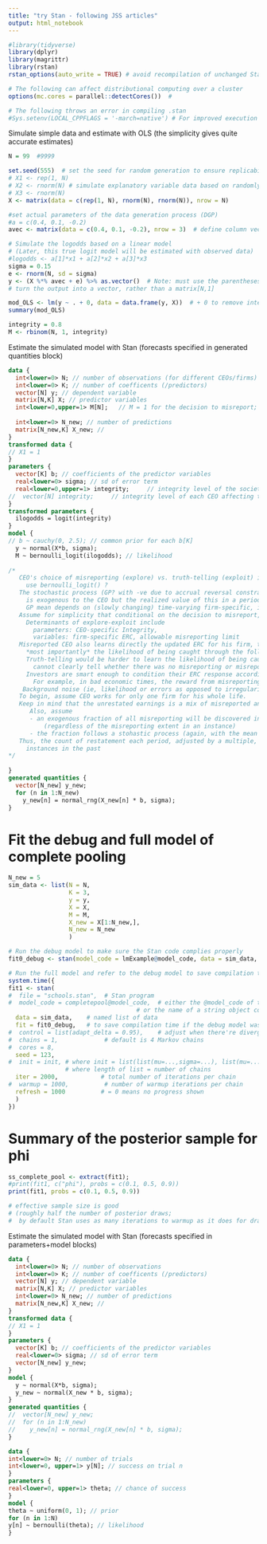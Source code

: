```yaml
---
title: "try Stan - following JSS articles"
output: html_notebook
---
```



```r

#library(tidyverse)
library(dplyr)
library(magrittr)
library(rstan)
rstan_options(auto_write = TRUE) # avoid recompilation of unchanged Stan programs

# The following can affect distributional computing over a cluster
options(mc.cores = parallel::detectCores())  # 

# The following throws an error in compiling .stan
#Sys.setenv(LOCAL_CPPFLAGS = '-march=native') # For improved execution time but can throw errors for some CPUs

```

Simulate simple data and estimate with OLS
(the simplicity gives quite accurate estimates)
```r

N = 99  #9999

set.seed(555)  # set the seed for random generation to ensure replicability
# X1 <- rep(1, N)
# X2 <- rnorm(N) # simulate explanatory variable data based on randomly generated numbers following the normal dist
# X3 <- rnorm(N) 
X <- matrix(data = c(rep(1, N), rnorm(N), rnorm(N)), nrow = N)

#set actual parameters of the data generation process (DGP)
#a = c(0.4, 0.1, -0.2)
avec <- matrix(data = c(0.4, 0.1, -0.2), nrow = 3)  # define column vector

# Simulate the logodds based on a linear model 
# (Later, this true logit model will be estimated with observed data)
#logodds <- a[1]*x1 + a[2]*x2 + a[3]*x3  
sigma = 0.15
e <- rnorm(N, sd = sigma)
y <- (X %*% avec + e) %>% as.vector()  # Note: must use the parentheses before %>%; o/w, won't work
# turn the output into a vector, rather than a matrix[N,1]

mod_OLS <- lm(y ~ . + 0, data = data.frame(y, X))  # + 0 to remove intercept as X1 is the unit vector for intercept
summary(mod_OLS)

integrity = 0.8
M <- rbinom(N, 1, integrity)

```

Estimate the simulated model with Stan (forecasts specified in generated quantities block)
```stan

data {
  int<lower=0> N; // number of observations (for different CEOs/firms)
  int<lower=0> K; // number of coefficents (/predictors)
  vector[N] y; // dependent variable
  matrix[N,K] X; // predictor variables
  int<lower=0,upper=1> M[N];   // M = 1 for the decision to misreport; = 0 if report honestly  
  
  int<lower=0> N_new; // number of predictions
  matrix[N_new,K] X_new; //  
}
transformed data {
// X1 = 1
}
parameters {
  vector[K] b; // coefficients of the predictor variables
  real<lower=0> sigma; // sd of error term
  real<lower=0,upper=1> integrity;     // integrity level of the society affecting the decision to misreport or not
//  vector[N] integrity;     // integrity level of each CEO affecting the decision to misreport or not
}
transformed parameters {
  ilogodds = logit(integrity)
}
model {
// b ~ cauchy(0, 2.5); // common prior for each b[K]
  y ~ normal(X*b, sigma);
  M ~ bernoulli_logit(ilogodds); // likelihood
  
/*
   CEO's choice of misreporting (explore) vs. truth-telling (exploit) is modelled as discrete choice
     use bernoulli_logit() ?
   The stochastic process (GP? with -ve due to accrual reversal constraint?) of maximally feasible extent of misreporting
     is exogenous to the CEO but the realized value of this in a period affects the achievable reward of misreporting
     GP mean depends on (slowly changing) time-varying firm-specific, industry-specific, and macroeconomic factors ?
   Assume for simplicity that conditional on the decision to misreport, it is always optimal to choose the max extent
     Determinants of explore-exploit include 
       parameters: CEO-specific Integrity, 
       variables: firm-specific ERC, allowable misreporting limit
   Misreported CEO also learns directly the updated ERC for his firm, the incremental effect of misreporting, and
     *most importantly* the likelihood of being caught through the following period (because he knows there's misreporting). 
     Truth-telling would be harder to learn the likelihood of being caught because observing no restatement by other firms
       cannot clearly tell whether there was no misreporting or misreporting remains not caught. 
     Investors are smart enough to condition their ERC response according to the firm characteristics, etc
       For example, in bad economic times, the reward from misreporting becomes relatively higher. 
    Background noise (ie, likelihood or errors as opposed to irregularities) affects the incentive to misreport   
   To begin, assume CEO works for only one firm for his whole life. 
   Keep in mind that the unrestated earnings is a mix of misreported and truth-told earnings
      Also, assume
      - an exogenous fraction of all misreporting will be discovered in the next period 
          (regardless of the misreporting extent in an instance)
      - the fraction follows a stohastic process (again, with the mean slowly changing over time)
   Thus, the count of restatement each period, adjusted by a multiple, is an estimate of accumulated misreporting
     instances in the past     
*/
  
}
generated quantities {
  vector[N_new] y_new;
  for (n in 1:N_new)
    y_new[n] = normal_rng(X_new[n] * b, sigma);
}

```


# Fit the debug and full model of complete pooling
```r

N_new = 5
sim_data <- list(N = N, 
                 K = 3,
                 y = y, 
                 X = X,
                 M = M,
                 X_new = X[1:N_new,],
                 N_new = N_new
                 )

# Run the debug model to make sure the Stan code complies properly 
fit0_debug <- stan(model_code = lmExample@model_code, data = sim_data, iter = 10, chains = 1)

# Run the full model and refer to the debug model to save compilation time 
system.time({
fit1 <- stan(
#  file = "schools.stan",  # Stan program
#  model_code = completepool@model_code,  # either the @model_code of the model definition 
                                    # or the name of a string object containing the model description
  data = sim_data,    # named list of data
  fit = fit0_debug,   # to save compilation time if the debug model was run
#  control = list(adapt_delta = 0.95),    # adjust when there're divergent transitions after warmup
#  chains = 1,             # default is 4 Markov chains
#  cores = 8,
  seed = 123,
#  init = init, # where init = list(list(mu=...,sigma=...), list(mu=..., sigma=...), ...) 
                # where length of list = number of chains
  iter = 2000,            # total number of iterations per chain
#  warmup = 1000,          # number of warmup iterations per chain
  refresh = 1000          # = 0 means no progress shown
  )
})

```

# Summary of the posterior sample for phi
```r

ss_complete_pool <- extract(fit1);
#print(fit1, c("phi"), probs = c(0.1, 0.5, 0.9))
print(fit1, probs = c(0.1, 0.5, 0.9))

# effective sample size is good 
# (roughly half the number of posterior draws; 
#  by default Stan uses as many iterations to warmup as it does for drawing the sample).

```

Estimate the simulated model with Stan (forecasts specified in parameters+model blocks)
```stan

data {
  int<lower=0> N; // number of observations
  int<lower=0> K; // number of coefficents (/predictors)
  vector[N] y; // dependent variable
  matrix[N,K] X; // predictor variables
  int<lower=0> N_new; // number of predictions
  matrix[N_new,K] X_new; //  
}
transformed data {
// X1 = 1
}
parameters {
  vector[K] b; // coefficients of the predictor variables
  real<lower=0> sigma; // sd of error term
  vector[N_new] y_new;
}
model {
  y ~ normal(X*b, sigma);
  y_new ~ normal(X_new * b, sigma);
}
generated quantities {
//  vector[N_new] y_new;
//  for (n in 1:N_new)
//    y_new[n] = normal_rng(X_new[n] * b, sigma);
}

```

```stan

data {
int<lower=0> N; // number of trials
int<lower=0, upper=1> y[N]; // success on trial n
}
parameters {
real<lower=0, upper=1> theta; // chance of success
}
model {
theta ~ uniform(0, 1); // prior
for (n in 1:N)
y[n] ~ bernoulli(theta); // likelihood
}


```


